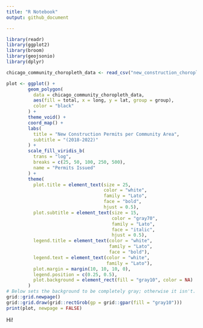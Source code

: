 ```yaml
---
title: "R Notebook"
output: github_document

---
```

```r
library(readr)
library(ggplot2)
library(broom)
library(geojsonio)
library(dplyr)

chicago_community_choropleth_data <- read_csv("new_construction_choropleth/choropleth.csv")

plot <- ggplot() +  
        geom_polygon(
          data = chicago_community_choropleth_data,
          aes(fill = total, x = long, y = lat, group = group),
          color = "black"
        ) +
        theme_void() +
        coord_map() +  
        labs(    
          title = "New Construction Permits per Community Area",
          subtitle = "(2018-2022)"
        ) +
        scale_fill_viridis_b(
          trans = "log", 
          breaks = c(25, 50, 100, 250, 500), 
          name = "Permits Issued"
        ) +
        theme(
          plot.title = element_text(size = 25, 
                                    color = "white", 
                                    family = "Lato", 
                                    face = "bold", 
                                    hjust = 0.5),    
          plot.subtitle = element_text(size = 15, 
                                       color = "gray70", 
                                       family = "Lato", 
                                       face = "italic", 
                                       hjust = 0.5),    
          legend.title = element_text(color = "white", 
                                      family = "Lato", 
                                      face = "bold"),    
          legend.text = element_text(color = "white", 
                                     family = "Lato"),    
          plot.margin = margin(10, 10, 10, 0),
          legend.position = c(0.25, 0.5),
          plot.background = element_rect(fill = "gray10", color = NA)
        )
# Below sets the background to be completely gray; otherwise it isn't.
grid::grid.newpage()
grid::grid.draw(grid::rectGrob(gp = grid::gpar(fill = "gray10")))
print(plot, newpage = FALSE)
```
Hi!
